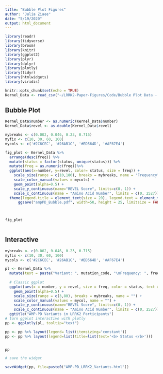 ```yaml
---
title: "Bubble Plot Figures"
author: "Julia Ziaee"
date: "5/19/2020"
output: html_document
---
```


```r
library(readr)
library(tidyverse)
library(broom)
library(knitr)
library(ggplot2)
library(plyr)
library(dplyr)
library(plotly)
library(tidyr)
library(htmlwidgets)
library(viridis)
```

```r
knitr::opts_chunk$set(echo = TRUE)
Kernel_Data <- read_csv("~/LRRK2-Paper-Figures/Code/Bubble Plot Data - Bubble Plot Data.csv")
```

## Bubble Plot
```r
Kernel_Data$number <- as.numeric(Kernel_Data$number)
Kernel_Data$revel <- as.double(Kernel_Data$revel)
```

```r

mybreaks <- c(0.002, 0.046, 0.23, 0.715)
myfix <- c(10, 30, 60, 100)
mycols <- c('#2C6CEC', '#26AB1C', '#ED564D', '#AF67E4')

fig_plot <- Kernel_Data %>% 
  arrange(desc(freq)) %>%
  mutate(status = factor(status, unique(status))) %>%
  mutate(freq = as.numeric(freq))%>%
  ggplot(aes(x=number, y=revel, color= status, size = freq)) +
    scale_size(range = c(10,180), breaks = mybreaks, name = "Frequency") +
    scale_color_manual(values = mycols) + 
    geom_point(alpha=0.5) +
    scale_y_continuous(name="REVEL Score", limits=c(0, 1)) +
    scale_x_continuous(name = "Amino Acid Number", limits = c(0, 2527)) +
  theme(legend.title = element_text(size = 20), legend.text = element_text(size = 20)) +
      ggsave("ampPD_Bubble.pdf", width=50, height = 25, limitsize = FALSE)
  


fig_plot
    
```




## Interactive 

```r

mybreaks <- c(0.002, 0.046, 0.23, 0.715)
myfix <- c(10, 30, 60, 100)
mycols <- c('#2C6CEC', '#26AB1C', '#ED564D', '#AF67E4')

pl <- Kernel_Data %>%
  mutate(text = paste("Variant: ", mutation_code, "\nFrequency: ", freq, "\nREVEL: ", revel, sep="")) %>%
  
  # Classic ggplot
  ggplot(aes(x = number, y = revel, size = freq, color = status, text = text)) +
    geom_point(alpha=0.5) +
    scale_size(range = c(3,80), breaks = mybreaks, name = "") +
    scale_color_manual(values = mycol, name = "") + 
    scale_y_continuous(name="REVEL Score", limits=c(0, 1)) +
    scale_x_continuous(name = "Amino Acid Number", limits = c(0, 2527)) + 
  ggtitle("AMP-PD Variants in LRRK2 Participants") 
# turn ggplot interactive with plotly
pp <- ggplotly(pl, tooltip="text")

pp <- pp %>% layout(legend= list(itemsizing='constant'))
pp <- pp %>% layout(legend=list(title=list(text='<b> Status </b>')))


pp

# save the widget

saveWidget(pp, file=paste0("AMP-PD_LRRK2_Variants.html"))


```